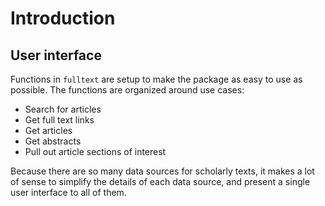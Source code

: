 # Introduction {#intro}

## User interface

Functions in `fulltext` are setup to make the package as easy to use as possible. The functions are organized around use cases:

* Search for articles
* Get full text links
* Get articles
* Get abstracts
* Pull out article sections of interest

Because there are so many data sources for scholarly texts, it makes a lot of sense to simplify the details of each data source, and present a single user interface to all of them. 

